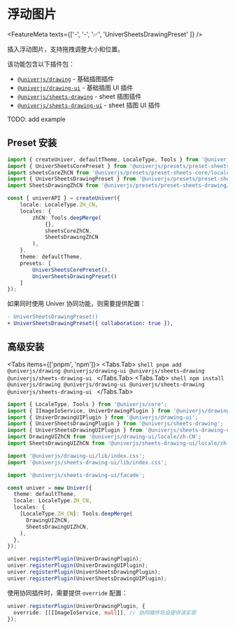 
# 浮动图片

<FeatureMeta texts={['-', '-', '✅', 'UniverSheetsDrawingPreset' ]} />

插入浮动图片，支持拖拽调整大小和位置。

该功能包含以下插件包：

* [`@univerjs/drawing`](https://www.npmjs.com/package/@univerjs/drawing) - 基础插图插件
* [`@univerjs/drawing-ui`](https://www.npmjs.com/package/@univerjs/drawing-ui) - 基础插图 UI 插件
* [`@univerjs/sheets-drawing`](https://www.npmjs.com/package/@univerjs/sheets-drawing) - sheet 插图插件
* [`@univerjs/sheets-drawing-ui`](https://www.npmjs.com/package/@univerjs/sheets-drawing-ui) - sheet 插图 UI 插件

<Callout>
  TODO: add example
</Callout>

## Preset 安装

```ts {4-5,13,19}
import { createUniver, defaultTheme, LocaleType, Tools } from '@univerjs/presets';
import { UniverSheetsCorePreset } from '@univerjs/presets/preset-sheets-core';
import sheetsCoreZhCN from '@univerjs/presets/preset-sheets-core/locales/zh-CN';
import { UniverSheetsDrawingPreset } from '@univerjs/presets/preset-sheets-drawing';
import SheetsDrawingZhCN from '@univerjs/presets/preset-sheets-drawing/locale/zh-CN';

const { univerAPI } = createUniver({
    locale: LocaleType.ZH_CN,
    locales: {
        zhCN: Tools.deepMerge(
            {},
            sheetsCoreZhCN,
            SheetsDrawingZhCN 
        ),
    },
    theme: defaultTheme,
    presets: [
        UniverSheetsCorePreset(),
        UniverSheetsDrawingPreset()
    ]
});
```

如果同时使用 Univer 协同功能，则需要提供配置：

```diff
- UniverSheetsDrawingPreset()
+ UniverSheetsDrawingPreset({ collaboration: true }),
```

## 高级安装

<Tabs items={['pnpm', 'npm']}>
  <Tabs.Tab>
    ```shell
    pnpm add @univerjs/drawing @univerjs/drawing-ui @univerjs/sheets-drawing @univerjs/sheets-drawing-ui
    ```
  </Tabs.Tab>
  <Tabs.Tab>
    ```shell
    npm install @univerjs/drawing @univerjs/drawing-ui @univerjs/sheets-drawing @univerjs/sheets-drawing-ui
    ```
  </Tabs.Tab>
</Tabs>

```typescript {2-7,9-10,12,19-20,26-29}
import { LocaleType, Tools } from '@univerjs/core';
import { IImageIoService, UniverDrawingPlugin } from '@univerjs/drawing';
import { UniverDrawingUIPlugin } from '@univerjs/drawing-ui';
import { UniverSheetsDrawingPlugin } from '@univerjs/sheets-drawing';
import { UniverSheetsDrawingUIPlugin } from '@univerjs/sheets-drawing-ui';
import DrawingUIZhCN from '@univerjs/drawing-ui/locale/zh-CN';
import SheetsDrawingUIZhCN from '@univerjs/sheets-drawing-ui/locale/zh-CN';

import '@univerjs/drawing-ui/lib/index.css';
import '@univerjs/sheets-drawing-ui/lib/index.css';

import '@univerjs/sheets-drawing-ui/facade';

const univer = new Univer({
  theme: defaultTheme,
  locale: LocaleType.ZH_CN,
  locales: {
    [LocaleType.ZH_CN]: Tools.deepMerge(
      DrawingUIZhCN,
      SheetsDrawingUIZhCN,
    ),
  },
});

univer.registerPlugin(UniverDrawingPlugin);
univer.registerPlugin(UniverDrawingUIPlugin);
univer.registerPlugin(UniverSheetsDrawingPlugin);
univer.registerPlugin(UniverSheetsDrawingUIPlugin);
```

使用协同插件时，需要提供 `override` 配置：

```typescript {2}
univer.registerPlugin(UniverDrawingPlugin, {
  override: [[IImageIoService, null]], // 协同插件将会提供该实现
});
```
